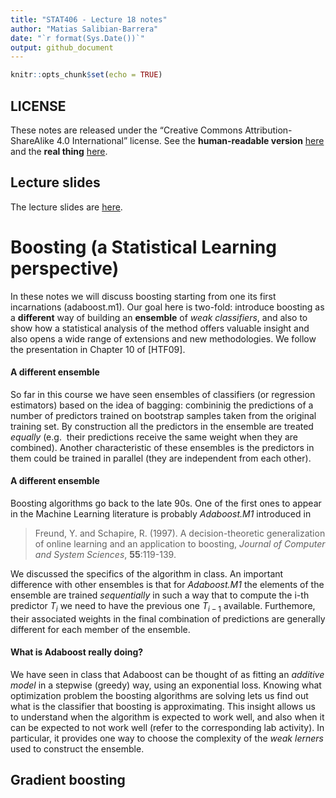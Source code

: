 ```yaml
---
title: "STAT406 - Lecture 18 notes"
author: "Matias Salibian-Barrera"
date: "`r format(Sys.Date())`"
output: github_document
---
```


```r
knitr::opts_chunk$set(echo = TRUE)
```

## LICENSE
These notes are released under the 
"Creative Commons Attribution-ShareAlike 4.0 International" license. 
See the **human-readable version** [here](https://creativecommons.org/licenses/by-sa/4.0/)
and the **real thing** [here](https://creativecommons.org/licenses/by-sa/4.0/legalcode). 

## Lecture slides

The lecture slides are [here](STAT406-17-lecture-18-preliminary.pdf).

# Boosting (a Statistical Learning perspective)

In these notes we will discuss boosting starting from one its first
incarnations (adaboost.m1). Our goal here is two-fold: introduce boosting
as a **different** way of building an **ensemble** of *weak classifiers*, and 
also to show how a statistical analysis of the method offers valuable
insight and also opens a wide range of extensions and new methodologies. 
We follow the presentation in Chapter 10 of [HTF09]. 

#### A different ensemble

So far in this course we have seen ensembles of classifiers 
(or regression estimators) based on the idea of bagging: combininig
the predictions of a number of predictors trained on bootstrap 
samples taken from the original training set. By construction
all the predictors in the ensemble are treated *equally* (e.g. 
their predictions receive the same weight when they are 
combined). Another characteristic of these ensembles is 
the predictors in them could be trained in parallel
(they are independent from each other). 

#### A different ensemble

Boosting algorithms go back to the late 90s. One of the first ones
to appear in the Machine Learning literature is probably *Adaboost.M1*
introduced in 

> Freund, Y. and Schapire, R. (1997). A decision-theoretic generalization of
> online learning and an application to boosting, *Journal of Computer
> and System Sciences*, **55**:119-139.

We discussed the specifics of the algorithm in class. An important
difference with other ensembles is that for *Adaboost.M1* the elements
of the ensemble are trained *sequentially* in such a way that 
to compute the i-th predictor $T_i$ we need to have the 
previous one $T_{i-1}$ available. Furthemore, their associated
weights in the final combination of predictions are generally
different for each member of the ensemble. 

#### What is Adaboost really doing? 

We have seen in class that Adaboost can be thought of as 
fitting an *additive model* in a stepwise (greedy) way,
using an exponential loss. Knowing what optimization problem the boosting algorithms 
are solving lets us find out what is the classifier
that boosting is approximating. 
This insight allows us to 
understand when the algorithm is expected to work well,
and also when it can be expected to not work well
(refer to the corresponding lab activity). In particular,
it provides one way to choose the complexity of the 
*weak lerners* used to construct the ensemble. 

## Gradient boosting



